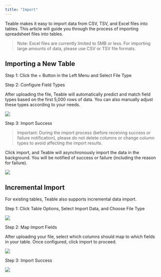 ```yaml
---
title: "Import"
---
```


Teable makes it easy to import data from CSV, TSV, and Excel files into tables. This article will guide you through the process of importing spreadsheet files into tables.

> Note: Excel files are currently limited to 5MB or less. For importing large amounts of data, please use CSV or TSV file formats.

## Importing a New Table

Step 1: Click the + Button in the Left Menu and Select File Type

Step 2: Configure Field Types

After uploading the file, Teable will automatically predict and match field types based on the first 5,000 rows of data. You can also manually adjust these types according to your needs.

![](/images/ji-ben-gong-neng/shu-ju-biao/6ecf5efee4ca8c93.png)

Step 3: Import Success

> Important: During the import process (before receiving success or failure notification), please do not delete columns or change column types to avoid affecting the import results.

Click import, and Teable will asynchronously import the data in the background. You will be notified of success or failure (including the reason for failure).

![](/images/ji-ben-gong-neng/shu-ju-biao/07d7e382b0ecbaf3.png)

## Incremental Import

For existing tables, Teable also supports incremental data import.

Step 1: Click Table Options, Select Import Data, and Choose File Type

![](/images/ji-ben-gong-neng/shu-ju-biao/39fb770b88257a59.png)

Step 2: Map Import Fields

After uploading your file, select which columns should map to which fields in your table. Once configured, click import to proceed.

![](/images/ji-ben-gong-neng/shu-ju-biao/227900d6ec43a16e.png)

Step 3: Import Success

![](/images/ji-ben-gong-neng/shu-ju-biao/8c22b9e21ce63584.png)

